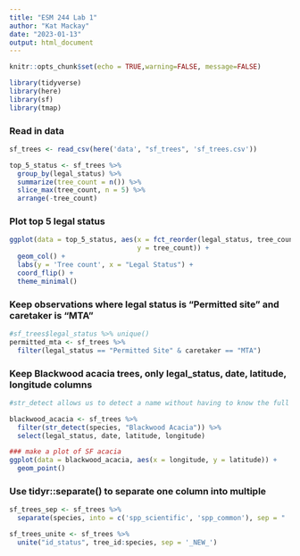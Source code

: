 ```yaml
---
title: "ESM 244 Lab 1"
author: "Kat Mackay"
date: "2023-01-13"
output: html_document
---
```


```r
knitr::opts_chunk$set(echo = TRUE,warning=FALSE, message=FALSE)

library(tidyverse)
library(here)
library(sf)
library(tmap)
```

### Read in data
```r
sf_trees <- read_csv(here('data', "sf_trees", 'sf_trees.csv'))

top_5_status <- sf_trees %>% 
  group_by(legal_status) %>% 
  summarize(tree_count = n()) %>% 
  slice_max(tree_count, n = 5) %>% 
  arrange(-tree_count)
```

### Plot top 5 legal status 
```r
ggplot(data = top_5_status, aes(x = fct_reorder(legal_status, tree_count), 
                                y = tree_count)) + 
  geom_col() + 
  labs(y = 'Tree count', x = "Legal Status") + 
  coord_flip() + 
  theme_minimal()
```

### Keep observations where legal status is "Permitted site" and caretaker is "MTA"
```r
#sf_trees$legal_status %>% unique()
permitted_mta <- sf_trees %>% 
  filter(legal_status == "Permitted Site" & caretaker == "MTA")
```

### Keep Blackwood acacia trees, only legal_status, date, latitude, longitude columns 
```r
#str_detect allows us to detect a name without having to know the full thing 

blackwood_acacia <- sf_trees %>% 
  filter(str_detect(species, "Blackwood Acacia")) %>% 
  select(legal_status, date, latitude, longitude)

### make a plot of SF acacia 
ggplot(data = blackwood_acacia, aes(x = longitude, y = latitude)) + 
  geom_point()
```

### Use tidyr::separate() to separate one column into multiple
```r
sf_trees_sep <- sf_trees %>% 
  separate(species, into = c('spp_scientific', 'spp_common'), sep = " :: ")

sf_trees_unite <- sf_trees %>% 
  unite("id_status", tree_id:species, sep = '_NEW_')
```





